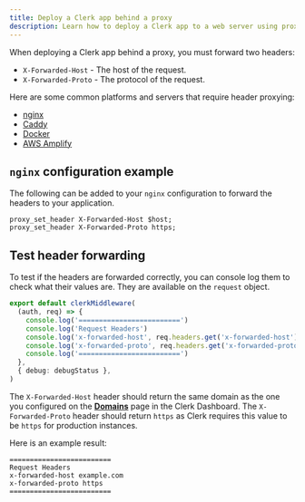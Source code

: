 ```yaml
---
title: Deploy a Clerk app behind a proxy
description: Learn how to deploy a Clerk app to a web server using proxies and reverse proxies like nginx or Caddy, or using Docker.
---
```


When deploying a Clerk app behind a proxy, you must forward two headers:

- `X-Forwarded-Host` - The host of the request.
- `X-Forwarded-Proto` - The protocol of the request.

Here are some common platforms and servers that require header proxying:

- [nginx](https://nginx.org/en/)
- [Caddy](https://caddyserver.com/)
- [Docker](https://www.docker.com/)
- [AWS Amplify](https://amplify.com/)

## `nginx` configuration example

The following can be added to your `nginx` configuration to forward the headers to your application.

```nginx
proxy_set_header X-Forwarded-Host $host;
proxy_set_header X-Forwarded-Proto https;
```

## Test header forwarding

To test if the headers are forwarded correctly, you can console log them to check what their values are. They are available on the `request` object.

<Include src="_partials/nextjs/nextjs-16-callout" />

```ts {{ filename: 'middleware|proxy.ts' }}
export default clerkMiddleware(
  (auth, req) => {
    console.log('=========================')
    console.log('Request Headers')
    console.log('x-forwarded-host', req.headers.get('x-forwarded-host'))
    console.log('x-forwarded-proto', req.headers.get('x-forwarded-proto'))
    console.log('=========================')
  },
  { debug: debugStatus },
)
```

The `X-Forwarded-Host` header should return the same domain as the one you configured on the [**Domains**](https://dashboard.clerk.com/~/domains) page in the Clerk Dashboard. The `X-Forwarded-Proto` header should return `https` as Clerk requires this value to be `https` for production instances.

Here is an example result:

```log
=========================
Request Headers
x-forwarded-host example.com
x-forwarded-proto https
=========================
```
